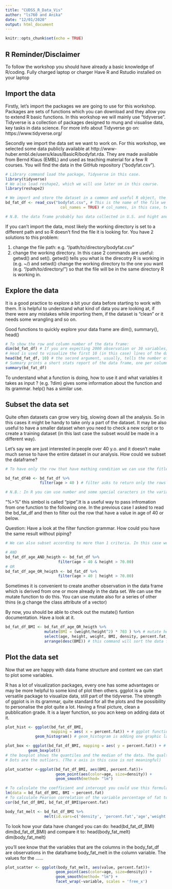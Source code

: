 ```yaml
---
title: "CUDSS_R_Data_Vis"
author: "ls760 and Anika"
date: "12/01/2020"
output: html_document
---
```


```r
knitr::opts_chunk$set(echo = TRUE)
```

## R Reminder/Disclaimer

To follow the workshop you should have already a basic knowledge of R/coding. 
Fully charged laptop or charger
Have R and Rstudio installed on your laptop

## Import the data

Firstly, let's import the packages we are going to use for this workshop. Packages are sets of functions which you can download and they allow you to extend R basic functions. In this workshop we will mainly use "tidyverse". Tidyverse is a collection of packages designed to mung and visualise data, key tasks in data science. For more info about Tidyverse go on: https://www.tidyverse.org/

Secondly we import the data set we want to work on. For this workshop, we selected some data publicly available at http://www-huber.embl.de/users/klaus/BasicR/bodyfat.rda. They are made available from Bernd Klaus (EMBL) and used as teaching material for a few R courses. You will find the data in the GitHub repository ("bodyfat.csv"). 

```R

# Library command load the package, Tidyverse in this case. 
library(tidyverse)
# We also load reshape2, which we will use later on in this course.
library(reshape2)

# We import and store the dataset in a common and useful R object, the dataframe.
bd_fat_df <- read_csv("bodyfat.csv", # This is the name of the file we want to import
                        col_names = TRUE) # col_names, in this case, tell the function that every column has a header and we want to keep it as column name in the dataframe. 

# N.B. the data frame probably has data collected in U.S. and hight and weight units are in pound and inches.

```

If you can't import the data, most likely the working directory is set to a different path and so R doesn't find the file it is looking for. You have 2 solutions to this problem:

1) change the file path: 
  e.g. "/path/to/directory/bodyfat.csv"
2) change the working directory. In this case 2 commands are useful: getwd() and set(). getwd() tells you what is the direcotry R is working in (e.g. ~/) and setwd() change the working directory to the one you want (e.g. "/path/to/directory/") so that the file will be in the same directory R is working in.

## Explore the data

It is a good practice to explore a bit your data before starting to work with them. It is helpful to understand what kind of data you are looking at, if there were any mistakes while importing them, if the dataset is "clean" or it needs some wrangling and so on.

Good functions to quickly explore your data frame are dim(), summary(), head()

```r

# To show the row and column number of the data frame:
dim(bd_fat_df) # If you are expecting 2000 observation or 30 variables, then you might have spotted a mistake.
# Head is used to visualize the first 10 (in this case) lines of the dataframe
head(bd_fat_df, 10) # the second argument, usually, tells the number of row to visualize.
# Summary prints a short stats report of the data frame, one per column
summary(bd_fat_df)

```

To understand what a function is doing, how to use it and what variables it takes as input ?<function_name> (e.g. ?dim) gives some information about the function and its grammar. help(<function_name>) has a similar use.

## Subset the data set

Quite often datasets can grow very big, slowing down all the analysis. So in this cases it might be handy to take only a part of the dataset. It may be also useful to have a smaller dataset when you need to check a new script or to create a training dataset (in this last case the subset would be made in a different way).

Let's say we are just interested in people over 40 y.o. and it doesn't make much sense to have the entire dataset in our analysis. How could we subset the dataframe?

```r

# To have only the row that have mathing condition we can use the fitler() function, which is a function of the Tidyverse/dplyr package.

bd_fat_df40 <- bd_fat_df %>% 
               filter(age > 40 ) # filter asks to return only the rows which have a value over 40 in the column age. We store it in another variable, a new fataframe, called "bd_fat_df40"

# N.B.: In R you can use number and some special caracters in the variable name, but not at the beginning of the variable name
```

"%>%"  this simbol is called "pipe".It is a useful way to pass infromation from one function to the following one. In the previous case I asked to read the bd_fat_df and then to filter out the row that have a value in age of 40 or below.

Question: Have a look at the filter function grammar. How could you have the same result without piping?

``` r

# We can also subset according to more than 1 criteria. In this case we ask to return a dataframe of people older than 40 and taller than 70. To use more than one filter we use Boolean operator AND or OR. (More info here: https://www.datamentor.io/r-programming/operator/)

# AND
bd_fat_df_age_AND_heigth <- bd_fat_df %>% 
                       filter(age > 40 & height > 70.00)
# OR
bd_fat_df_age_OR_heigth <- bd_fat_df %>% 
                       filter(age > 40 | height > 70.00)
```

Sometimes it is convenient to create another observation in the data frame which is derived from one or more already in the data set. We can use the mutate function to do this. You can use mutate also for a series of other thins (e.g change the class attribute of a vector)

By now, you should be able to check out the mutate() funtion documentation. Have a look at it.

``` r

bd_fat_df_BMI <- bd_fat_df_age_OR_heigth %>% 
                 mutate(BMI = (weight/height^2) * 703 ) %>% # mutate here is used to calculate the BMI and add it as a new column to the data frame 
                 select(age, height, weight, BMI, density, percent.fat, everything()) %>%   # re-order the data.frame columns as we want. everything() is used to call all the columns which haven't been called before
                 arrange(desc(BMI)) # this command will sort the data frame columns accordin to the descending BMI order. arrange is reframing the dataframe and desc() is asking to sort them in an descending order.

```
## Plot the data set

Now that we are happy with data frame structure and content we can start to plot some variables. 

R has a lot of visualization packages, every one has some advantages or may be more helpful to some kind of plot then others. ggplot is a quite versatile package to visualize data, still part of the tidyverse. The strength of ggplot is in its grammar, quite standard for all the plots and the possibility to personalise the plot quite a lot. Having a final picture, clean a pubblication grade.
It is a layer function, so you acn keep on adding data ot it.

```r

plot_hist <- ggplot(bd_fat_df_BMI, 
                    mapping = aes( x = percent.fat)) + # ggplot function is creating the empty graphic for the dataframe and its variable.
             geom_histogram() # geom_histogram is adding one graphic layer with the plot

plot_box <- ggplot(bd_fat_df_BMI, mapping = aes( y = percent.fat)) + # ggplot function is creating the empty graphic 
          geom_boxplot() 
# the boxplot shows the quantiles and the median of the data. The qualtiles are dividing the data in top 25% and bottom 25%, the square has 50% of the entire dataset
# Dots are the outliers. (The x axis in this case is not meaningful) 

plot_scatter <-ggplot(bd_fat_df_BMI, aes(BMI, percent.fat))+
                      geom_point(aes(color=age, size=density)) +
                      geom_smooth(method= "lm") 

# To calculate the coefficient and intercept you could use this formula
lm(data = bd_fat_df_BMI, BMI ~ percent.fat)
# To calculate Pearson correlation of the variable percentage of fat to all the others
cor(bd_fat_df_BMI, bd_fat_df_BMI$percent.fat)

```


```r

body_fat_melt <- bd_fat_df_BMI %>% 
                 melt(id.vars=c('density', 'percent.fat','age','weight','height')) # melt is using the columns you are listing to create a unique ID, then it stacks the remaining columns in a single column (more info: https://i1.wp.com/www.studytrails.com/wp-content/uploads/2016/09/reshape.png).

```

To look how your data have changed you can do: 
head(bd_fat_df_BMI) 
dim(bd_fat_df_BMI)
and compare it to:
head(body_fat_melt)
dim(body_fat_melt)

you'll see know that the variables that are the columns in the body_fat_df are observations in the dataframe body_fat_melt in the column variable. The values for the ......


```r

plot_scatter <- ggplot(body_fat_melt, aes(value, percent.fat))+
                      geom_point(aes(color=age, size=density)) +
                      geom_smooth(method= "lm") +
                      facet_wrap(~variable, scales = 'free_x')

```